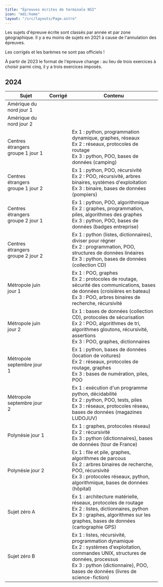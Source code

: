 ```yaml
---
title: "Épreuves écrites de terminale NSI"
icon: "mdi:home"
layout: "/src/layouts/Page.astro"
---
```


Les sujets d'épreuve écrite sont classés par année et par zone géographique. Il y a eu moins de sujets en 2021 à cause de l'annulation des épreuves.

Les corrigés et les barèmes ne sont pas officiels !

À partir de 2023 le format de l'épreuve change : au lieu de trois exercices à choisir parmi cinq, il y a trois exercices imposés.

## 2024


Sujet |	Corrigé |	Contenu
---|---|---
Amérique du nord jour 1 | 	| | Ex 1 : python, POO, files, ordonnancement et interblocage <br> Ex 2 : graphes, python <br> Ex 3 : python, modularité, bases de données (flashcard)
Amérique du nord jour 2 | 	| |	Ex 1 : algorithmes de tri (tri de Stooge), python <br> Ex 2 : bases de données (pharmacie) <br> Ex 3 : POO, structures de données, réseaux, architecture matérielle
Centres étrangers groupe 1 jour 1 | 	| Ex 1 : python, programmation dynamique, graphes, réseaux <br> Ex 2 : réseaux, protocoles de routage <br> Ex 3 : python, POO, bases de données (camping)
Centres étrangers groupe 1 jour 2 |  |	Ex 1 : python, POO, récursivité <br> Ex 2 : POO, récursivité, arbres binaires, systèmes d'exploitation <br> Ex 3 : binaire, bases de données (pompiers)
Centres étrangers groupe 2 jour 1 | 	|	Ex 1 : python, POO, algorithmique <br> Ex 2 : graphes, programmation, piles, algorithmes des graphes <br> Ex 3 : python, POO, bases de données (badges entreprise)
Centres étrangers groupe 2 jour 2 | 	|	Ex 1 : python (listes, dictionnaires), diviser pour régner <br> Ex 2 : programmation, POO, structures de données linéaires <br> Ex 3 : python, bases de données (collection CD)
Métropole juin jour 1 |  |	Ex 1 : POO, graphes <br> Ex 2 : protocoles de routage, sécurité des communications, bases de données (croisières en bateau) <br> Ex 3 : POO, arbres binaires de recherche, récursivité
Métropole juin jour 2 |  |	Ex 1 : bases de données (collection CD), protocoles de sécurisation <br> Ex 2 : POO, algorithmes de tri, algorithmes gloutons, récursivité, assertions <br> Ex 3 : POO, graphes, dictionnaires
Métropole septembre jour 1 |  | Ex 1 : python, bases de données (location de voitures) <br> Ex 2 : réseaux, protocoles de routage, graphes <br> Ex 3 : bases de numération, piles, POO
Métropole septembre jour 2 |  | Ex 1 : exécution d'un programme python, décidabilité <br> Ex 2 : python, POO, tests, piles <br> Ex 3 : réseaux, protocoles réseau, bases de données (magazines LUDOJUV)
Polynésie jour 1 |  | Ex 1 : graphes, protocoles réseau) <br> Ex 2 : récursivité <br> Ex 3 : python (dictionnaires), bases de données (tour de France)
Polynésie jour 2 |  | Ex 1 : file et pile, graphes, algorithmes de parcous <br> Ex 2 : arbres binaires de recherche, POO, récursivité <br> Ex 3 : protocoles réseaux, python, algorithmique, bases de données (hôpital)
Sujet zéro A |  | Ex 1 : architecture matérielle, réseaux, protocoles de routage <br> Ex 2 : listes, dictionnaires, python <br> Ex 3 : graphes, algorithmes sur les graphes, bases de données (cartographie GPS)
Sujet zéro B | | Ex 1 : listes, récursivité, programmation dynamique <br> Ex 2 : systèmes d'exploitation, commandes UNIX, structures de données, processus <br> Ex 3 : python (dictionnaire), POO, bases de données (livres de science-fiction)
